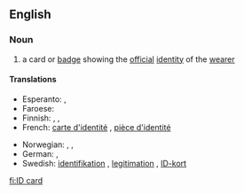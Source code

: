 ==English==

===Noun===
{{en-noun|sg=[[ID]] [[card]]}}

# a card or [[badge]] showing the [[official]] [[identity]] of the [[wearer]]

====Translations====
{{trans-top|a card or badge showing the official identity of the wearer}}
* Esperanto: {{t-|eo|identigilo|xs=Esperanto}}, {{t-|eo|identiga karto|xs=Esperanto}}
* Faroese: {{t-|fo|samleikaprógv|n|xs=Faroese}}
* Finnish: {{t-|fi|henkilökortti}}, {{t+|fi|henkilöllisyystodistus}}, {{t-|fi|henkilötodistus}}
* French: [[carte d'identité]] {{f}}, [[pièce d'identité]] {{f}}
{{trans-mid}}
* Norwegian: {{t-|no|ID-kort|n}}, {{t-|no|identifikasjonsbevis|n}}, {{t-|no|legitimasjon|m}}
* German: {{t+|de|Ausweis|m}}, {{t+|de|Personalausweis|m}}
* Swedish: [[identifikation]] {{c}}, [[legitimation#Swedish|legitimation]] {{c}}, [[ID-kort]] {{n}}
{{trans-bottom}}

[[fi:ID card]]